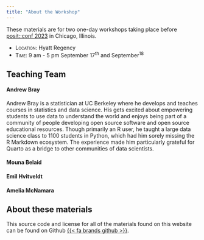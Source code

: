 ```yaml
---
title: "About the Workshop"
---
```


These materials are for two one-day workshops taking place before [posit::conf 2023](https://posit.co/conference/) in Chicago, Illinois.

- [Location:]{.smallcaps} Hyatt Regency
- [Time:]{.smallcaps} 9 am - 5 pm September 17^th^ and September^18^


## Teaching Team

#### Andrew Bray

Andrew Bray is a statistician at UC Berkeley where he develops and teaches courses in statistics and data science. His gets excited about empowering students to use data to understand the world and enjoys being part of a community of people developing open source software and open source educational resources. Though primarily an R user, he taught a large data science class to 1100 students in Python, which had him sorely missing the R Markdown ecosystem. The experience made him particularly grateful for Quarto as a bridge to other communities of data scientists.

#### Mouna Belaid

#### Emil Hvitveldt

#### Amelia McNamara

## About these materials

This source code and license for all of the materials found on this website can be found on Github [{{< fa brands github >}}](https://github.com/posit-conf-2023/quarto-r).
